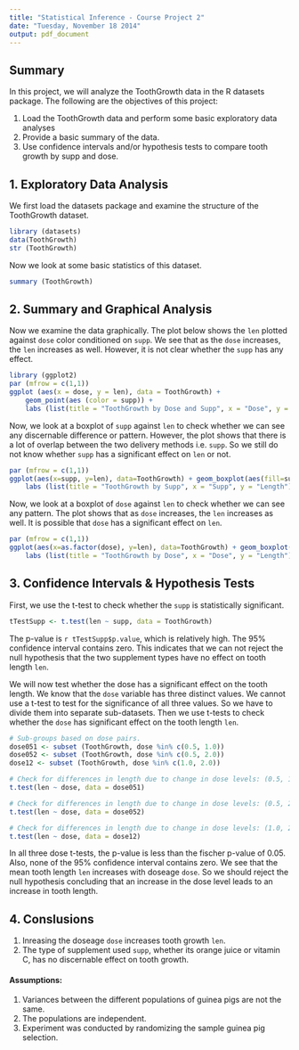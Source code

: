 ```yaml
---
title: "Statistical Inference - Course Project 2"
date: "Tuesday, November 18 2014"
output: pdf_document
---
```

## Summary
In this project, we will analyze the ToothGrowth data in the R datasets package. The following are the objectives of this project: 

1. Load the ToothGrowth data and perform some basic exploratory data analyses 
2. Provide a basic summary of the data.
3. Use confidence intervals and/or hypothesis tests to compare tooth growth by supp and dose. 

## 1. Exploratory Data Analysis
We first load the datasets package and examine the structure of the ToothGrowth dataset. 

```r
library (datasets)
data(ToothGrowth)
str (ToothGrowth)
```

Now we look at some basic statistics of this dataset. 
```r
summary (ToothGrowth)
```

## 2. Summary and Graphical Analysis
Now we examine the data graphically. The plot below shows the `len` plotted against `dose` color conditioned on `supp`. We see that as the `dose` increases, the `len` increases as well. However, it is not clear whether the `supp` has any effect. 

```r
library (ggplot2)
par (mfrow = c(1,1))
ggplot (aes(x = dose, y = len), data = ToothGrowth) + 
    geom_point(aes (color = supp)) + 
    labs (list(title = "ToothGrowth by Dose and Supp", x = "Dose", y = "Supp"))
```

Now, we look at a boxplot of `supp` against `len` to check whether we can see any discernable difference or pattern. However, the plot shows that there is a lot of overlap between the two delivery methods i.e. `supp`. So we still do not know whether `supp` has a significant effect on `len` or not. 
```r
par (mfrow = c(1,1))
ggplot(aes(x=supp, y=len), data=ToothGrowth) + geom_boxplot(aes(fill=supp)) + 
    labs (list(title = "ToothGrowth by Supp", x = "Supp", y = "Length"))
```

Now, we look at a boxplot of `dose` against `len` to check whether we can see any pattern. The plot shows that as `dose` increases, the `len` increases as well. It is possible that `dose` has a significant effect on `len`. 
```r
par (mfrow = c(1,1))
ggplot(aes(x=as.factor(dose), y=len), data=ToothGrowth) + geom_boxplot(aes(fill=dose)) + 
    labs (list(title = "ToothGrowth by Dose", x = "Dose", y = "Length"))
```

## 3. Confidence Intervals & Hypothesis Tests
First, we use the t-test to check whether the `supp` is statistically significant. 

```r
tTestSupp <- t.test(len ~ supp, data = ToothGrowth)
``` 
The p-value is `r tTestSupp$p.value`, which is relatively high. The 95% confidence interval contains zero. This indicates that we can not reject the null hypothesis that the two supplement types have no effect on tooth length `len`. 

We will now test whether the dose has a significant effect on the tooth length. We know that the `dose` variable has three distinct values. We cannot use a t-test to test for the significance of all three values. So we have to divide them into separate sub-datasets. Then we use t-tests to check whether the `dose` has significant effect on the tooth length `len`. 

```r
# Sub-groups based on dose pairs. 
dose051 <- subset (ToothGrowth, dose %in% c(0.5, 1.0)) 
dose052 <- subset (ToothGrowth, dose %in% c(0.5, 2.0)) 
dose12 <- subset (ToothGrowth, dose %in% c(1.0, 2.0)) 

# Check for differences in length due to change in dose levels: (0.5, 1.0)
t.test(len ~ dose, data = dose051)

# Check for differences in length due to change in dose levels: (0.5, 2.0)
t.test(len ~ dose, data = dose052)

# Check for differences in length due to change in dose levels: (1.0, 2.0)
t.test(len ~ dose, data = dose12)
```

In all three dose t-tests, the p-value is less than the fischer p-value of 0.05. Also, none of the 95% confidence interval contains zero. We see that the mean tooth length `len` increases with doseage `dose`. So we should reject the null hypothesis concluding that an increase in the dose level leads to an increase in tooth length.

## 4. Conslusions
1. Inreasing the doseage `dose` increases tooth growth `len`. 
2. The type of supplement used `supp`, whether its orange juice or vitamin C, has no discernable effect on tooth growth.

#### Assumptions: 

1. Variances between the different populations of guinea pigs are not the same. 
2. The populations are independent. 
3. Experiment was conducted by randomizing the sample guinea pig selection. 
